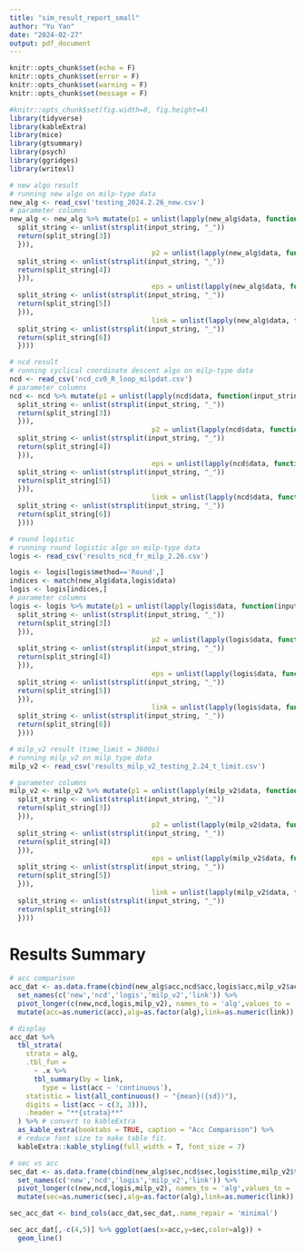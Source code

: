 ```yaml
---
title: "sim_result_report_small"
author: "Yu Yan"
date: "2024-02-27"
output: pdf_document
---
```


```r
knitr::opts_chunk$set(echo = F)
knitr::opts_chunk$set(error = F)
knitr::opts_chunk$set(warning = F)
knitr::opts_chunk$set(message = F)

#knitr::opts_chunk$set(fig.width=8, fig.height=4) 
library(tidyverse)
library(kableExtra)
library(mice)
library(gtsummary)
library(psych)
library(ggridges)
library(writexl)
```



```r
# new algo result
# running new algo on milp-type data
new_alg <- read_csv('testing_2024.2.26_new.csv')
# parameter columns
new_alg <- new_alg %>% mutate(p1 = unlist(lapply(new_alg$data, function(input_string) {
  split_string <- unlist(strsplit(input_string, "_"))
  return(split_string[3])
  })), 
                                   p2 = unlist(lapply(new_alg$data, function(input_string) {
  split_string <- unlist(strsplit(input_string, "_"))
  return(split_string[4])
  })),
                                   eps = unlist(lapply(new_alg$data, function(input_string) {
  split_string <- unlist(strsplit(input_string, "_"))
  return(split_string[5])
  })),
                                   link = unlist(lapply(new_alg$data, function(input_string) {
  split_string <- unlist(strsplit(input_string, "_"))
  return(split_string[6])
  })))
```

```r
# ncd result
# running cyclical coordinate descent algo on milp-type data
ncd <- read_csv('ncd_cv0_R_loop_milpdat.csv')
# parameter columns
ncd <- ncd %>% mutate(p1 = unlist(lapply(ncd$data, function(input_string) {
  split_string <- unlist(strsplit(input_string, "_"))
  return(split_string[3])
  })), 
                                   p2 = unlist(lapply(ncd$data, function(input_string) {
  split_string <- unlist(strsplit(input_string, "_"))
  return(split_string[4])
  })),
                                   eps = unlist(lapply(ncd$data, function(input_string) {
  split_string <- unlist(strsplit(input_string, "_"))
  return(split_string[5])
  })),
                                   link = unlist(lapply(ncd$data, function(input_string) {
  split_string <- unlist(strsplit(input_string, "_"))
  return(split_string[6])
  })))
```

```r
# round logistic
# running round logistic algo on milp-type data
logis <- read_csv('results_ncd_fr_milp_2.26.csv')

logis <- logis[logis$method=='Round',]
indices <- match(new_alg$data,logis$data)
logis <- logis[indices,]
# parameter columns
logis <- logis %>% mutate(p1 = unlist(lapply(logis$data, function(input_string) {
  split_string <- unlist(strsplit(input_string, "_"))
  return(split_string[3])
  })), 
                                   p2 = unlist(lapply(logis$data, function(input_string) {
  split_string <- unlist(strsplit(input_string, "_"))
  return(split_string[4])
  })),
                                   eps = unlist(lapply(logis$data, function(input_string) {
  split_string <- unlist(strsplit(input_string, "_"))
  return(split_string[5])
  })),
                                   link = unlist(lapply(logis$data, function(input_string) {
  split_string <- unlist(strsplit(input_string, "_"))
  return(split_string[6])
  })))
```

```r
# milp_v2 result (time_limit = 3600s)
# running milp_v2 on milp_type data 
milp_v2 <- read_csv('results_milp_v2_testing_2.24_t_limit.csv')

# parameter columns
milp_v2 <- milp_v2 %>% mutate(p1 = unlist(lapply(milp_v2$data, function(input_string) {
  split_string <- unlist(strsplit(input_string, "_"))
  return(split_string[3])
  })), 
                                   p2 = unlist(lapply(milp_v2$data, function(input_string) {
  split_string <- unlist(strsplit(input_string, "_"))
  return(split_string[4])
  })),
                                   eps = unlist(lapply(milp_v2$data, function(input_string) {
  split_string <- unlist(strsplit(input_string, "_"))
  return(split_string[5])
  })),
                                   link = unlist(lapply(milp_v2$data, function(input_string) {
  split_string <- unlist(strsplit(input_string, "_"))
  return(split_string[6])
  })))

```
# Results Summary
```r
# acc comparison
acc_dat <- as.data.frame(cbind(new_alg$acc,ncd$acc,logis$acc,milp_v2$acc ,new_alg$link)) %>%
  set_names(c('new','ncd','logis','milp_v2','link')) %>%
  pivot_longer(c(new,ncd,logis,milp_v2), names_to = 'alg',values_to = 'acc') %>%
  mutate(acc=as.numeric(acc),alg=as.factor(alg),link=as.numeric(link)) 

# display
acc_dat %>% 
  tbl_strata(
    strata = alg,
    .tbl_fun =
      ~ .x %>%
      tbl_summary(by = link,
        type = list(acc ~ 'continuous'),
    statistic = list(all_continuous() ~ "{mean}({sd})"),
    digits = list(acc ~ c(3, 3))),
    .header = "**{strata}**" 
  ) %>% # convert to kableExtra
  as_kable_extra(booktabs = TRUE, caption = "Acc Comparison") %>%
  # reduce font size to make table fit. 
  kableExtra::kable_styling(full_width = T, font_size = 7)
```

```r
# sec vs acc
sec_dat <- as.data.frame(cbind(new_alg$sec,ncd$sec,logis$time,milp_v2$time,new_alg$link)) %>% 
  set_names(c('new','ncd','logis','milp_v2','link')) %>% 
  pivot_longer(c(new,ncd,logis,milp_v2), names_to = 'alg',values_to = 'sec') %>%
  mutate(sec=as.numeric(sec),alg=as.factor(alg),link=as.numeric(link)) 

sec_acc_dat <- bind_cols(acc_dat,sec_dat,.name_repair = 'minimal') 

sec_acc_dat[,-c(4,5)] %>% ggplot(aes(x=acc,y=sec,color=alg)) +
  geom_line()
```

